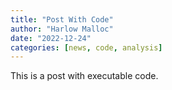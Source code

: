 ```yaml
---
title: "Post With Code"
author: "Harlow Malloc"
date: "2022-12-24"
categories: [news, code, analysis]
---
```


This is a post with executable code.
